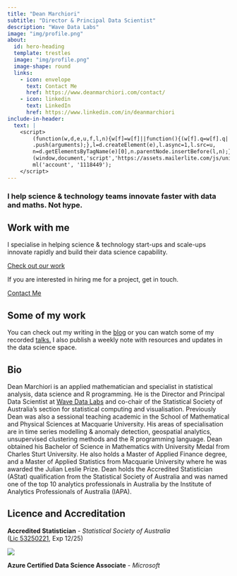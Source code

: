 ```yaml
---
title: "Dean Marchiori"
subtitle: "Director & Principal Data Scientist"
description: "Wave Data Labs"
image: "img/profile.png"
about:
  id: hero-heading
  template: trestles
  image: "img/profile.png"
  image-shape: round
  links:
    - icon: envelope
      text: Contact Me
      href: https://www.deanmarchiori.com/contact/
    - icon: linkedin
      text: LinkedIn
      href: https://www.linkedin.com/in/deanmarchiori
include-in-header: 
  text: |
    <script>
        (function(w,d,e,u,f,l,n){w[f]=w[f]||function(){(w[f].q=w[f].q||[])
        .push(arguments);},l=d.createElement(e),l.async=1,l.src=u,
        n=d.getElementsByTagName(e)[0],n.parentNode.insertBefore(l,n);})
        (window,document,'script','https://assets.mailerlite.com/js/universal.js','ml');
        ml('account', '1118449');
    </script>
---
```


### I help science & technology teams innovate faster with data and maths. Not hype. 

:::{#hero-heading}

## Work with me  

I specialise in helping science & technology start-ups and scale-ups innovate
rapidly and build their data science capability. 

[Check out our work](https://www.wavedatalabs.com.au/services/)  

If you are interested in hiring me for a project, get in touch.   

<a href="https://www.wavedatalabs.com.au/contact/" class="btn btn-outline-info btn-lg active" role="button" aria-pressed="true">Contact Me</a>


## Some of my work 

You can check out my writing in the [blog](posts/index.qmd) or you can 
watch some of my recorded [talks.](talks/index.qmd) I also publish a weekly note with resources and updates in the data science space. 

<div class="ml-embedded" data-form="jStmTX"></div>

:::   

## Bio 
Dean Marchiori is an applied mathematician and specialist in statistical analysis, data science and R programming. He is the Director and Principal Data Scientist at [Wave Data Labs](https://www.wavedatalabs.com.au/) and co-chair of the Statistical Society of Australia’s section for statistical computing and visualisation. Previously Dean was also a sessional teaching academic in the School of Mathematical and Physical Sciences at Macquarie University. His areas of specialisation are in time series modelling & anomaly detection, geospatial analytics, unsupervised clustering methods and the R programming language. Dean obtained his Bachelor of Science in Mathematics with University Medal from Charles Sturt University. He also holds a Master of Applied Finance degree, and a Master of Applied Statistics from Macquarie University where he was awarded the Julian Leslie Prize. Dean holds the Accredited Statistician (AStat) qualification from the Statistical Society of Australia and was named one of the top 10 analytics professionals in Australia by the Institute of Analytics Professionals of Australia (IAPA).




## Licence and Accreditation  

 **Accredited Statistician** - *Statistical Society of Australia*   
 ([Lic 53250221](https://www.statsoc.org.au/Sys/PublicProfile/53250221/4702721), Exp 12/25)

![](img/SSA_2025.png)
 
 **Azure Certified Data Science Associate** - *Microsoft*   
 
<div data-iframe-width="150" data-iframe-height="270" data-share-badge-id="80e6017b-6e52-4d87-a9e4-d84781bf7280" data-share-badge-host="https://www.credly.com"></div><script type="text/javascript" async src="//cdn.credly.com/assets/utilities/embed.js"></script>